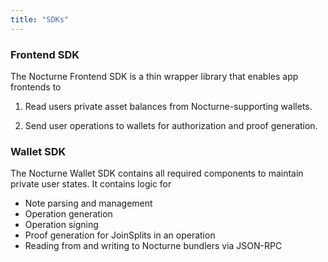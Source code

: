 ```yaml
---
title: "SDKs"
---
```


### Frontend SDK

The Nocturne Frontend SDK is a thin wrapper library that enables app frontends to

1. Read users private asset balances from Nocturne-supporting wallets.

2. Send user operations to wallets for authorization and proof generation.

### Wallet SDK

The Nocturne Wallet SDK contains all required components to maintain private user states. It contains logic for

- Note parsing and management
- Operation generation
- Operation signing
- Proof generation for JoinSplits in an operation
- Reading from and writing to Nocturne bundlers via JSON-RPC